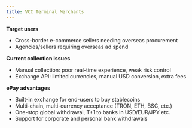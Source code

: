 ```yaml
---
title: VCC Terminal Merchants
---
```


**Target users**
- Cross-border e-commerce sellers needing overseas procurement
- Agencies/sellers requiring overseas ad spend

**Current collection issues**
- Manual collection: poor real-time experience, weak risk control
- Exchange API: limited currencies, manual USD conversion, extra fees

**ePay advantages**
- Built-in exchange for end-users to buy stablecoins
- Multi-chain, multi-currency acceptance (TRON, ETH, BSC, etc.)
- One-stop global withdrawal, T+1 to banks in USD/EUR/JPY etc.
- Support for corporate and personal bank withdrawals
